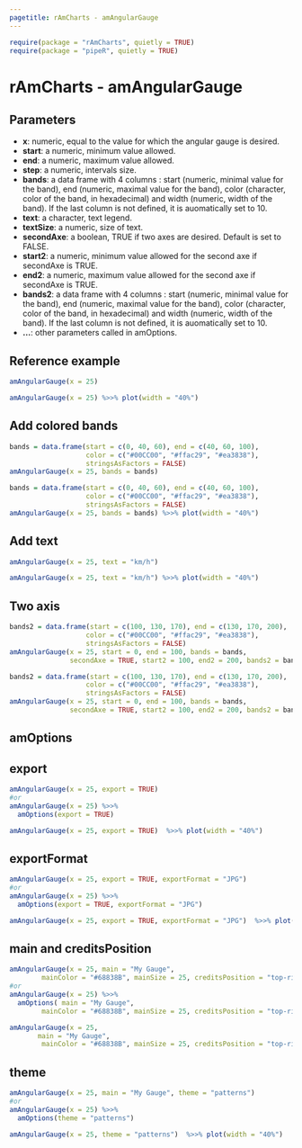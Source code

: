 ```yaml
---
pagetitle: rAmCharts - amAngularGauge
---
```


```r
require(package = "rAmCharts", quietly = TRUE)
require(package = "pipeR", quietly = TRUE)
```

<h1>rAmCharts - amAngularGauge</h1>

## Parameters

* __x__: numeric, equal to the value for which the angular gauge is desired.
* __start__: a numeric, minimum value allowed.
* __end__: a numeric, maximum value allowed. 
* __step__: a numeric, intervals size. 
* __bands__: a data frame with 4 columns : start (numeric, minimal value for the band), end (numeric, maximal value for the band), color (character, color of the band, in hexadecimal) and width (numeric, width of the band). If the last column is not defined, it is auomatically set to 10. 
* __text__: a character, text legend.
* __textSize__: a numeric, size of text.
* __secondAxe__: a boolean, TRUE if two axes are desired. Default is set to FALSE.
* __start2__: a numeric, minimum value allowed for the second axe if secondAxe is TRUE.
* __end2__: a numeric, maximum value allowed for the second axe if secondAxe is TRUE.
* __bands2__: a data frame with 4 columns : start (numeric, minimal value for the band), end (numeric, maximal value for the band), color (character, color of the band, in hexadecimal) and width (numeric, width of the band). If the last column is not defined, it is auomatically set to 10. 
* __...__: other parameters called in amOptions.

## Reference example

```r
amAngularGauge(x = 25)
```
```r
amAngularGauge(x = 25) %>>% plot(width = "40%")
```

## Add colored bands
```r
bands = data.frame(start = c(0, 40, 60), end = c(40, 60, 100), 
                   color = c("#00CC00", "#ffac29", "#ea3838"),
                   stringsAsFactors = FALSE)
amAngularGauge(x = 25, bands = bands)
```
```r
bands = data.frame(start = c(0, 40, 60), end = c(40, 60, 100), 
                   color = c("#00CC00", "#ffac29", "#ea3838"),
                   stringsAsFactors = FALSE)
amAngularGauge(x = 25, bands = bands) %>>% plot(width = "40%")
```

## Add text
```r
amAngularGauge(x = 25, text = "km/h")
```
```r
amAngularGauge(x = 25, text = "km/h") %>>% plot(width = "40%")
```

## Two axis
```r
bands2 = data.frame(start = c(100, 130, 170), end = c(130, 170, 200), 
                   color = c("#00CC00", "#ffac29", "#ea3838"),
                   stringsAsFactors = FALSE)
amAngularGauge(x = 25, start = 0, end = 100, bands = bands,
               secondAxe = TRUE, start2 = 100, end2 = 200, bands2 = bands2)
```
```r
bands2 = data.frame(start = c(100, 130, 170), end = c(130, 170, 200), 
                   color = c("#00CC00", "#ffac29", "#ea3838"),
                   stringsAsFactors = FALSE)
amAngularGauge(x = 25, start = 0, end = 100, bands = bands,
               secondAxe = TRUE, start2 = 100, end2 = 200, bands2 = bands2)  %>>% plot(width = "40%")
```


<h2 class="partdivtitle">amOptions</h2>

## export
```r
amAngularGauge(x = 25, export = TRUE)
#or
amAngularGauge(x = 25) %>>% 
  amOptions(export = TRUE)
```
```r
amAngularGauge(x = 25, export = TRUE)  %>>% plot(width = "40%")
```

## exportFormat
```r
amAngularGauge(x = 25, export = TRUE, exportFormat = "JPG")
#or
amAngularGauge(x = 25) %>>% 
  amOptions(export = TRUE, exportFormat = "JPG")
```
```r
amAngularGauge(x = 25, export = TRUE, exportFormat = "JPG")  %>>% plot(width = "40%")
```

## main and creditsPosition
```r
amAngularGauge(x = 25, main = "My Gauge",
        mainColor = "#68838B", mainSize = 25, creditsPosition = "top-right")
#or
amAngularGauge(x = 25) %>>% 
  amOptions( main = "My Gauge",
        mainColor = "#68838B", mainSize = 25, creditsPosition = "top-right")
```
```r
amAngularGauge(x = 25, 
       main = "My Gauge",
        mainColor = "#68838B", mainSize = 25, creditsPosition = "top-right")  %>>% plot(width = "40%")
```

## theme
```r
amAngularGauge(x = 25, main = "My Gauge", theme = "patterns")
#or
amAngularGauge(x = 25) %>>% 
  amOptions(theme = "patterns")
```
```r
amAngularGauge(x = 25, theme = "patterns")  %>>% plot(width = "40%")
```
